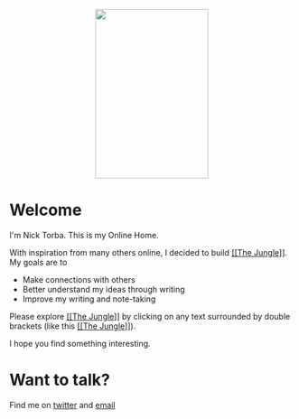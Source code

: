 <p align="center">
     <img src="images/myface.png"
          style="width: 200px; height: 300px;" />
</p>

# Welcome

I'm Nick Torba. This is my Online Home. 

With inspiration from many others online, I decided to build [[[The Jungle]]](/brain). My goals are to 
* Make connections with others 
* Better understand my ideas through writing
* Improve my writing and note-taking 

Please explore [[[The Jungle]]](/brain) by clicking on any text surrounded by double brackets (like this [[[The Jungle]]](/brain)).

 I hope you find something interesting. 

# Want to talk? 
Find me on [twitter](http://twitter.com/nicktorba) and [email](mailto:nicholastorba@gmail.com)
